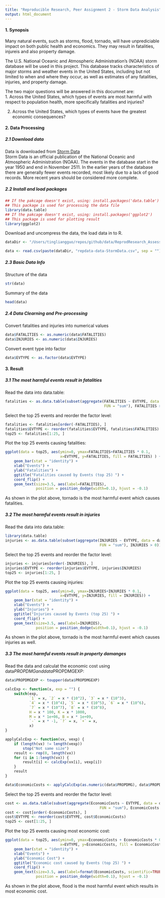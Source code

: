 ```yaml
---
title: "Reproducible Research, Peer Assignment 2 - Storm Data Analysis"
output: html_document
---
```


#### 1. Synopsis

Many natural events, such as storms, flood, tornado, will have unprediciable impact on both public health and economics. They may result in fatalities, injureis and also property damage.  

The U.S. National Oceanic and Atmospheric Administration's (NOAA) storm database will be used in this project. This database tracks characteristics of major storms and weather events in the United States, including but not limited to when and where they occur, as well as estimates of any fatalities, injuries, and property damage.  

The two major questions will be answered in this documnet are:  
1. Across the United States, which types of events  are most harmful with respect to population health, more specifically fatalities and injuries?  

2. Across the United States, which types of events have the greatest economic consequences?  

#### 2. Data Processing

##### 2.1 Download data

Data is downloaded from [Storm Data](https://d396qusza40orc.cloudfront.net/repdata%2Fdata%2FStormData.csv.bz2)  
Storm Data is an official publication of the National Oceanic and Atmospheric Administration (NOAA). The events in the database start in the year 1950 and end in November 2511. In the earlier years of the database there are generally fewer events recorded, most likely due to a lack of good records. More recent years should be considered more complete.  

##### 2.2 Install and load packages

``` r
## If the pakcage doesn't exist, using: install.packages('data.table') 
## This package is used for processing the data file
library(data.table)
## If the pakcage doesn't exist, using: install.packages('ggplot2') 
## This package is used for plotting result
library(ggplot2)
```

Download and uncompress the data, the load data in to R.
```r
dataDir <- "/Users/tingliangguo/repos/github/data/ReprodResearch_Assessment2/"
```
```r
data <- read.csv(paste(dataDir, "repdata-data-StormData.csv", sep = ""))
```

##### 2.3 Basic Data Info
Structure of the data
```r
str(data)
```

Summary of the data
```r
head(data)
```

##### 2.4 Data Clearning and Pre-processing
Convert fatalities and injuries into numerical values
```r
data$FATALITIES <- as.numeric(data$FATALITIES)
data$INJURIES <- as.numeric(data$INJURIES)
```

Convert event type into factor
```r
data$EVTYPE <- as.factor(data$EVTYPE)
```

#### 3. Result  

##### 3.1 The most harmful events result in fatalities  

Read the data into data.table:  
```r
fatalities <- as.data.table(subset(aggregate(FATALITIES ~ EVTYPE, data = data, 
                                             FUN = "sum"), FATALITIES > 0))
```

Select the top 25 events and reorder the factor level:  
```r
fatalities <- fatalities[order(-FATALITIES), ]
fatalities$EVTYPE <- reorder(fatalities$EVTYPE, fatalities$FATALITIES)
top25 <- fatalities[1:25, ] 
```
Plot the top 25 events causing fatalities:
```r
ggplot(data = top25, aes(ymin=0, ymax=FATALITIES+FATALITIES * 0.1,
                         x=EVTYPE, y=FATALITIES, fill = FATALITIES) ) + 
    geom_bar(stat = "identity") + 
    xlab("Events") + 
    ylab("Fatalities") + 
    ggtitle("Fatalities caused by Events (top 25) ") + 
    coord_flip() +
    geom_text(size=3.5, aes(label=FATALITIES),  
              position = position_dodge(width=0.1), hjust = -0.1)
```

As shown in the plot above, tornado is the most harmful event which causes fatalities.

##### 3.2 The most harmful events result in injuries  
Read the data into data.table:   
```r
library(data.table)
injuries <- as.data.table(subset(aggregate(INJURIES ~ EVTYPE, data = data, 
                                           FUN = "sum"), INJURIES > 0))
```

Select the top 25 events and reorder the factor level:
```r
injuries <- injuries[order(-INJURIES), ]
injuries$EVTYPE <- reorder(injuries$EVTYPE, injuries$INJURIES)
top25 <- injuries[1:25, ] 
```

Plot the top 25 events causing injuries:
```r
ggplot(data = top25, aes(ymin=0, ymax=INJURIES+INJURIES * 0.1, 
                         x=EVTYPE, y=INJURIES, fill = INJURIES)) + 
    geom_bar(stat = "identity") + 
    xlab("Events") + 
    ylab("Injuries") + 
    ggtitle("Injuries caused by Events (top 25) ") + 
    coord_flip() +
    geom_text(size=3.5, aes(label=INJURIES),  
              position = position_dodge(width=0.1), hjust = -0.1)
```  

As shown in the plot above, tornado is the most harmful event which causes injuries as well.

##### 3.3 The most harmful events result in property damanges  

Read the data and calculat the economic cost using data$PROPDMG and data$PROPDMGEXP:
```r
data$PROPDMGEXP <- toupper(data$PROPDMGEXP)

calcExp <- function(x, exp = "") {
    switch(exp, 
           `1` = x, `2` = x * (10^2), `3` = x * (10^3), 
           `4` = x * (10^4), `5` = x * (10^5), `6` = x * (10^6), 
           `7` = x * (10^7), `8` = x * (10^8), 
           H = x * 100, K = x * 1000, 
           M = x * 1e+06, B = x * 1e+09, 
           `-` = x * -1, `?` = x, `+` = x, 
           x)
}

applyCalcExp <- function(vx, vexp) {
    if (length(vx) != length(vexp)) 
        stop("Not same size")
    result <- rep(0, length(vx))
    for (i in 1:length(vx)) {
        result[i] <- calcExp(vx[i], vexp[i])
    }
    result
}

data$EconomicCosts <- applyCalcExp(as.numeric(data$PROPDMG), data$PROPDMGEXP)
```

Select the top 25 events and reorder the factor level:  
```r
cost <- as.data.table(subset(aggregate(EconomicCosts ~ EVTYPE, data = data, 
                                           FUN = "sum"), EconomicCosts > 0))
cost <- cost[order(-EconomicCosts), ]
cost$EVTYPE <- reorder(cost$EVTYPE, cost$EconomicCosts)
top25 <- cost[1:25, ] 
```

Plot the top 25 events causing most economic cost:  
```r
ggplot(data = top25, aes(ymin=0, ymax=EconomicCosts + EconomicCosts * 0.4,
                         x=EVTYPE, y=EconomicCosts, fill = EconomicCosts)) + 
    geom_bar(stat = "identity") + 
    xlab("Events") + 
    ylab("Economic Cost") + 
    ggtitle("Economic cost caused by Events (top 25) ") + 
    coord_flip() +
    geom_text(size=3.5, aes(label=format(EconomicCosts, scientific=TRUE)),  
              position = position_dodge(width=0.1), hjust = -0.1)
```
As shown in the plot above, flood is the most harmful event which results in most economic cost.

